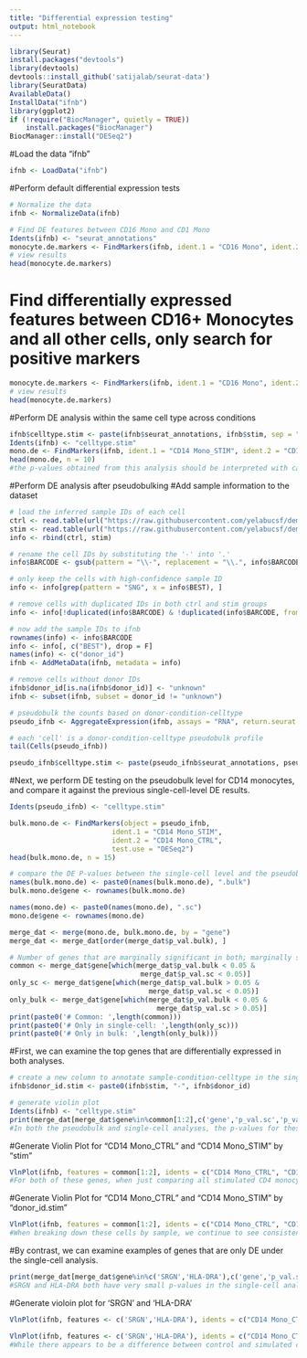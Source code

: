 ```yaml
---
title: "Differential expression testing"
output: html_notebook
---
```



```r
library(Seurat)
install.packages("devtools")
library(devtools)
devtools::install_github('satijalab/seurat-data')
library(SeuratData)
AvailableData()
InstallData("ifnb")
library(ggplot2)
if (!require("BiocManager", quietly = TRUE))
    install.packages("BiocManager")
BiocManager::install("DESeq2")

```
#Load the data "ifnb"
```r
ifnb <- LoadData("ifnb")

```
#Perform default differential expression tests
```r
# Normalize the data
ifnb <- NormalizeData(ifnb)

# Find DE features between CD16 Mono and CD1 Mono
Idents(ifnb) <- "seurat_annotations"
monocyte.de.markers <- FindMarkers(ifnb, ident.1 = "CD16 Mono", ident.2 = "CD14 Mono")
# view results
head(monocyte.de.markers)
```
# Find differentially expressed features between CD16+ Monocytes and all other cells, only search for positive markers

```r

monocyte.de.markers <- FindMarkers(ifnb, ident.1 = "CD16 Mono", ident.2 = NULL, only.pos = TRUE)
# view results
head(monocyte.de.markers)

```
#Perform DE analysis within the same cell type across conditions
```r
ifnb$celltype.stim <- paste(ifnb$seurat_annotations, ifnb$stim, sep = "_")
Idents(ifnb) <- "celltype.stim"
mono.de <- FindMarkers(ifnb, ident.1 = "CD14 Mono_STIM", ident.2 = "CD14 Mono_CTRL", verbose = FALSE)
head(mono.de, n = 10)
#the p-values obtained from this analysis should be interpreted with caution, because these tests treat each cell as an independent replicate and ignore inherent correlations between cells originating from the same sample. Below, we show how pseudobulking can be used to account for such within-sample correlation.

```
#Perform DE analysis after pseudobulking
#Add sample information to the dataset
```r
# load the inferred sample IDs of each cell
ctrl <- read.table(url("https://raw.githubusercontent.com/yelabucsf/demuxlet_paper_code/master/fig3/ye1.ctrl.8.10.sm.best"), head = T, stringsAsFactors = F)
stim <- read.table(url("https://raw.githubusercontent.com/yelabucsf/demuxlet_paper_code/master/fig3/ye2.stim.8.10.sm.best"), head = T, stringsAsFactors = F)
info <- rbind(ctrl, stim)

# rename the cell IDs by substituting the '-' into '.'
info$BARCODE <- gsub(pattern = "\\-", replacement = "\\.", info$BARCODE)

# only keep the cells with high-confidence sample ID
info <- info[grep(pattern = "SNG", x = info$BEST), ]

# remove cells with duplicated IDs in both ctrl and stim groups
info <- info[!duplicated(info$BARCODE) & !duplicated(info$BARCODE, fromLast = T), ]

# now add the sample IDs to ifnb 
rownames(info) <- info$BARCODE
info <- info[, c("BEST"), drop = F]
names(info) <- c("donor_id")
ifnb <- AddMetaData(ifnb, metadata = info)

# remove cells without donor IDs
ifnb$donor_id[is.na(ifnb$donor_id)] <- "unknown"
ifnb <- subset(ifnb, subset = donor_id != "unknown")
```

```r
# pseudobulk the counts based on donor-condition-celltype
pseudo_ifnb <- AggregateExpression(ifnb, assays = "RNA", return.seurat = T, group.by = c("stim", "donor_id", "seurat_annotations"))

# each 'cell' is a donor-condition-celltype pseudobulk profile
tail(Cells(pseudo_ifnb))
```
```r
pseudo_ifnb$celltype.stim <- paste(pseudo_ifnb$seurat_annotations, pseudo_ifnb$stim, sep = "_")
```
#Next, we perform DE testing on the pseudobulk level for CD14 monocytes, and compare it against the previous single-cell-level DE results.
```r
Idents(pseudo_ifnb) <- "celltype.stim"

bulk.mono.de <- FindMarkers(object = pseudo_ifnb, 
                         ident.1 = "CD14 Mono_STIM", 
                         ident.2 = "CD14 Mono_CTRL",
                         test.use = "DESeq2")
head(bulk.mono.de, n = 15)
```

```r
# compare the DE P-values between the single-cell level and the pseudobulk level results
names(bulk.mono.de) <- paste0(names(bulk.mono.de), ".bulk")
bulk.mono.de$gene <- rownames(bulk.mono.de)

names(mono.de) <- paste0(names(mono.de), ".sc")
mono.de$gene <- rownames(mono.de)

merge_dat <- merge(mono.de, bulk.mono.de, by = "gene")
merge_dat <- merge_dat[order(merge_dat$p_val.bulk), ]

# Number of genes that are marginally significant in both; marginally significant only in bulk; and marginally significant only in single-cell
common <- merge_dat$gene[which(merge_dat$p_val.bulk < 0.05 & 
                                merge_dat$p_val.sc < 0.05)]
only_sc <- merge_dat$gene[which(merge_dat$p_val.bulk > 0.05 & 
                                  merge_dat$p_val.sc < 0.05)]
only_bulk <- merge_dat$gene[which(merge_dat$p_val.bulk < 0.05 & 
                                    merge_dat$p_val.sc > 0.05)]
print(paste0('# Common: ',length(common)))
print(paste0('# Only in single-cell: ',length(only_sc)))
print(paste0('# Only in bulk: ',length(only_bulk)))

```
#First, we can examine the top genes that are differentially expressed in both analyses.
```r
# create a new column to annotate sample-condition-celltype in the single-cell dataset
ifnb$donor_id.stim <- paste0(ifnb$stim, "-", ifnb$donor_id)

# generate violin plot 
Idents(ifnb) <- "celltype.stim"
print(merge_dat[merge_dat$gene%in%common[1:2],c('gene','p_val.sc','p_val.bulk')])
#In both the pseudobulk and single-cell analyses, the p-values for these two genes are astronomically small.

```
#Generate Violin Plot for "CD14 Mono_CTRL" and "CD14 Mono_STIM" by "stim"
```r

VlnPlot(ifnb, features = common[1:2], idents = c("CD14 Mono_CTRL", "CD14 Mono_STIM"), group.by = "stim") 
#For both of these genes, when just comparing all stimulated CD4 monocytes to all control CD4 monocytes across samples, we see much higher expression in the stimulated cells. 

```
#Generate Violin Plot for "CD14 Mono_CTRL" and "CD14 Mono_STIM" by "donor_id.stim"
```r
VlnPlot(ifnb, features = common[1:2], idents = c("CD14 Mono_CTRL", "CD14 Mono_STIM"), group.by = "donor_id.stim", ncol = 1) 
#When breaking down these cells by sample, we continue to see consistently higher expression levels in the stimulated samples compared to the control samples; in other words, this finding is not driven by just one or two samples. Because of this consistency, we find this signal in both analyses.  

```
#By contrast, we can examine examples of genes that are only DE under the single-cell analysis.
```r
print(merge_dat[merge_dat$gene%in%c('SRGN','HLA-DRA'),c('gene','p_val.sc','p_val.bulk')])
#SRGN and HLA-DRA both have very small p-values in the single-cell analysis (on the orders of 10−21 and 10−9), but much larger p-values around 0.18 in the pseudobulk analysis. 
```
#Generate violoin plot for 'SRGN' and 'HLA-DRA'
```r
VlnPlot(ifnb, features <- c('SRGN','HLA-DRA'), idents = c("CD14 Mono_CTRL", "CD14 Mono_STIM"), group.by = "stim") 

VlnPlot(ifnb, features <- c('SRGN','HLA-DRA'), idents = c("CD14 Mono_CTRL", "CD14 Mono_STIM"), group.by = "donor_id.stim", ncol = 1) 
#While there appears to be a difference between control and simulated cells when ignoring sample information, the signal is much weaker on the sample level, and we can see notable variability from sample to sample.


```


